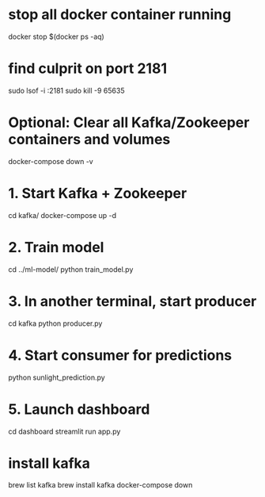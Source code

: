 # stop all docker container running
docker stop $(docker ps -aq)
 
# find culprit on port 2181
sudo lsof -i :2181
sudo kill -9 65635

# Optional: Clear all Kafka/Zookeeper containers and volumes
docker-compose down -v

# 1. Start Kafka + Zookeeper
cd kafka/
docker-compose up -d
 
# 2. Train model
cd ../ml-model/
python train_model.py

# 3. In another terminal, start producer
cd kafka
python producer.py

# 4. Start consumer for predictions
python sunlight_prediction.py
 
# 5. Launch dashboard
cd dashboard
streamlit run app.py
 
# install kafka
brew list kafka
brew install kafka
docker-compose down
